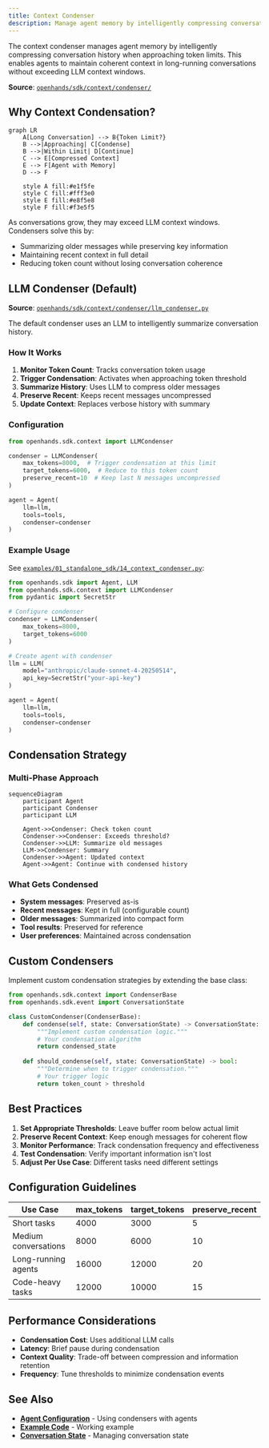 ```yaml
---
title: Context Condenser
description: Manage agent memory by intelligently compressing conversation history when approaching token limits.
---
```


The context condenser manages agent memory by intelligently compressing conversation history when approaching token limits. This enables agents to maintain coherent context in long-running conversations without exceeding LLM context windows.

**Source**: [`openhands/sdk/context/condenser/`](https://github.com/All-Hands-AI/agent-sdk/tree/main/openhands/sdk/context/condenser)

## Why Context Condensation?

```mermaid
graph LR
    A[Long Conversation] --> B{Token Limit?}
    B -->|Approaching| C[Condense]
    B -->|Within Limit| D[Continue]
    C --> E[Compressed Context]
    E --> F[Agent with Memory]
    D --> F
    
    style A fill:#e1f5fe
    style C fill:#fff3e0
    style E fill:#e8f5e8
    style F fill:#f3e5f5
```

As conversations grow, they may exceed LLM context windows. Condensers solve this by:
- Summarizing older messages while preserving key information
- Maintaining recent context in full detail
- Reducing token count without losing conversation coherence

## LLM Condenser (Default)

**Source**: [`openhands/sdk/context/condenser/llm_condenser.py`](https://github.com/All-Hands-AI/agent-sdk/blob/main/openhands/sdk/context/condenser/llm_condenser.py)

The default condenser uses an LLM to intelligently summarize conversation history.

### How It Works

1. **Monitor Token Count**: Tracks conversation token usage
2. **Trigger Condensation**: Activates when approaching token threshold
3. **Summarize History**: Uses LLM to compress older messages
4. **Preserve Recent**: Keeps recent messages uncompressed
5. **Update Context**: Replaces verbose history with summary

### Configuration

```python
from openhands.sdk.context import LLMCondenser

condenser = LLMCondenser(
    max_tokens=8000,  # Trigger condensation at this limit
    target_tokens=6000,  # Reduce to this token count
    preserve_recent=10  # Keep last N messages uncompressed
)

agent = Agent(
    llm=llm,
    tools=tools,
    condenser=condenser
)
```

### Example Usage

See [`examples/01_standalone_sdk/14_context_condenser.py`](https://github.com/All-Hands-AI/agent-sdk/blob/main/examples/01_standalone_sdk/14_context_condenser.py):

```python
from openhands.sdk import Agent, LLM
from openhands.sdk.context import LLMCondenser
from pydantic import SecretStr

# Configure condenser
condenser = LLMCondenser(
    max_tokens=8000,
    target_tokens=6000
)

# Create agent with condenser
llm = LLM(
    model="anthropic/claude-sonnet-4-20250514",
    api_key=SecretStr("your-api-key")
)

agent = Agent(
    llm=llm,
    tools=tools,
    condenser=condenser
)
```

## Condensation Strategy

### Multi-Phase Approach

```mermaid
sequenceDiagram
    participant Agent
    participant Condenser
    participant LLM
    
    Agent->>Condenser: Check token count
    Condenser->>Condenser: Exceeds threshold?
    Condenser->>LLM: Summarize old messages
    LLM->>Condenser: Summary
    Condenser->>Agent: Updated context
    Agent->>Agent: Continue with condensed history
```

### What Gets Condensed

- **System messages**: Preserved as-is
- **Recent messages**: Kept in full (configurable count)
- **Older messages**: Summarized into compact form
- **Tool results**: Preserved for reference
- **User preferences**: Maintained across condensation

## Custom Condensers

Implement custom condensation strategies by extending the base class:

```python
from openhands.sdk.context import CondenserBase
from openhands.sdk.event import ConversationState

class CustomCondenser(CondenserBase):
    def condense(self, state: ConversationState) -> ConversationState:
        """Implement custom condensation logic."""
        # Your condensation algorithm
        return condensed_state
    
    def should_condense(self, state: ConversationState) -> bool:
        """Determine when to trigger condensation."""
        # Your trigger logic
        return token_count > threshold
```

## Best Practices

1. **Set Appropriate Thresholds**: Leave buffer room below actual limit
2. **Preserve Recent Context**: Keep enough messages for coherent flow
3. **Monitor Performance**: Track condensation frequency and effectiveness
4. **Test Condensation**: Verify important information isn't lost
5. **Adjust Per Use Case**: Different tasks need different settings

## Configuration Guidelines

| Use Case | max_tokens | target_tokens | preserve_recent |
|----------|-----------|---------------|-----------------|
| Short tasks | 4000 | 3000 | 5 |
| Medium conversations | 8000 | 6000 | 10 |
| Long-running agents | 16000 | 12000 | 20 |
| Code-heavy tasks | 12000 | 10000 | 15 |

## Performance Considerations

- **Condensation Cost**: Uses additional LLM calls
- **Latency**: Brief pause during condensation
- **Context Quality**: Trade-off between compression and information retention
- **Frequency**: Tune thresholds to minimize condensation events

## See Also

- **[Agent Configuration](/sdk/architecture/sdk/agent.mdx)** - Using condensers with agents
- **[Example Code](https://github.com/All-Hands-AI/agent-sdk/blob/main/examples/01_standalone_sdk/14_context_condenser.py)** - Working example
- **[Conversation State](/sdk/architecture/sdk/conversation.mdx)** - Managing conversation state
